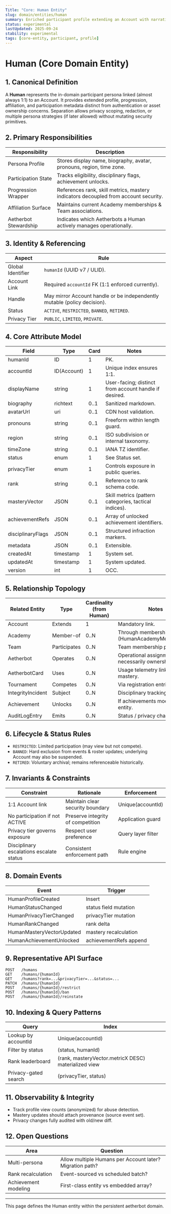 ```yaml
---
Title: "Core: Human Entity"
slug: domain/entities/human
summary: Enriched participant profile extending an Account with narrative, capability, and participation attributes in the aetherbot domain.
status: experimental
lastUpdated: 2025-09-24
stability: experimental
tags: [core-entity, participant, profile]
---
```


# Human (Core Domain Entity)

## 1. Canonical Definition

A **Human** represents the in-domain participant persona linked (almost always 1:1) to an Account. It provides extended profile, progression, affiliation, and participation metadata distinct from authentication or asset ownership concerns. Separation allows privacy scoping, redaction, or multiple persona strategies (if later allowed) without mutating security primitives.

## 2. Primary Responsibilities

| Responsibility        | Description                                                                         |
| --------------------- | ----------------------------------------------------------------------------------- |
| Persona Profile       | Stores display name, biography, avatar, pronouns, region, time zone.                |
| Participation State   | Tracks eligibility, disciplinary flags, achievement unlocks.                        |
| Progression Wrapper   | References rank, skill metrics, mastery indicators decoupled from account security. |
| Affiliation Surface   | Maintains current Academy memberships & Team associations.                          |
| Aetherbot Stewardship | Indicates which Aetherbots a Human actively manages operationally.                  |

## 3. Identity & Referencing

| Aspect            | Rule                                                                     |
| ----------------- | ------------------------------------------------------------------------ |
| Global Identifier | `humanId` (UUID v7 / ULID).                                              |
| Account Link      | Required `accountId` FK (1:1 enforced currently).                        |
| Handle            | May mirror Account handle or be independently mutable (policy decision). |
| Status            | `ACTIVE`, `RESTRICTED`, `BANNED`, `RETIRED`.                             |
| Privacy Tier      | `PUBLIC`, `LIMITED`, `PRIVATE`.                                          |

## 4. Core Attribute Model

| Field             | Type        | Card | Notes                                                 |
| ----------------- | ----------- | ---- | ----------------------------------------------------- |
| humanId           | ID          | 1    | PK.                                                   |
| accountId         | ID(Account) | 1    | Unique index ensures 1:1.                             |
| displayName       | string      | 1    | User-facing; distinct from account handle if desired. |
| biography         | richtext    | 0..1 | Sanitized markdown.                                   |
| avatarUrl         | uri         | 0..1 | CDN host validation.                                  |
| pronouns          | string      | 0..1 | Freeform within length guard.                         |
| region            | string      | 0..1 | ISO subdivision or internal taxonomy.                 |
| timeZone          | string      | 0..1 | IANA TZ identifier.                                   |
| status            | enum        | 1    | See Status set.                                       |
| privacyTier       | enum        | 1    | Controls exposure in public queries.                  |
| rank              | string      | 0..1 | Reference to rank schema code.                        |
| masteryVector     | JSON        | 0..1 | Skill metrics (pattern categories, tactical indices). |
| achievementRefs   | JSON        | 0..1 | Array of unlocked achievement identifiers.            |
| disciplinaryFlags | JSON        | 0..1 | Structured infraction markers.                        |
| metadata          | JSON        | 0..1 | Extensible.                                           |
| createdAt         | timestamp   | 1    | System set.                                           |
| updatedAt         | timestamp   | 1    | System updated.                                       |
| version           | int         | 1    | OCC.                                                  |

## 5. Relationship Topology

| Related Entity    | Type         | Cardinality (from Human) | Notes                                                 |
| ----------------- | ------------ | ------------------------ | ----------------------------------------------------- |
| Account           | Extends      | 1                        | Mandatory link.                                       |
| Academy           | Member-of    | 0..N                     | Through membership relation (HumanAcademyMembership). |
| Team              | Participates | 0..N                     | Team membership pivot.                                |
| Aetherbot         | Operates     | 0..N                     | Operational assignment (not necessarily ownership).   |
| AetherbotCard     | Uses         | 0..N                     | Usage telemetry linking for mastery.                  |
| Tournament        | Competes     | 0..N                     | Via registration entries.                             |
| IntegrityIncident | Subject      | 0..N                     | Disciplinary tracking.                                |
| Achievement       | Unlocks      | 0..N                     | If achievements modeled as entity.                    |
| AuditLogEntry     | Emits        | 0..N                     | Status / privacy changes.                             |

## 6. Lifecycle & Status Rules

- `RESTRICTED`: Limited participation (may view but not compete).
- `BANNED`: Hard exclusion from events & roster updates; underlying Account may also be suspended.
- `RETIRED`: Voluntary archival; remains referenceable historically.

## 7. Invariants & Constraints

| Constraint                               | Rationale                         | Enforcement        |
| ---------------------------------------- | --------------------------------- | ------------------ |
| 1:1 Account link                         | Maintain clear security boundary  | Unique(accountId)  |
| No participation if not ACTIVE           | Preserve integrity of competition | Application guard  |
| Privacy tier governs exposure            | Respect user preference           | Query layer filter |
| Disciplinary escalations escalate status | Consistent enforcement path       | Rule engine        |

## 8. Domain Events

| Event                     | Trigger                |
| ------------------------- | ---------------------- |
| HumanProfileCreated       | Insert                 |
| HumanStatusChanged        | status field mutation  |
| HumanPrivacyTierChanged   | privacyTier mutation   |
| HumanRankChanged          | rank delta             |
| HumanMasteryVectorUpdated | mastery recalculation  |
| HumanAchievementUnlocked  | achievementRefs append |

## 9. Representative API Surface

```
POST   /humans
GET    /humans/{humanId}
GET    /humans?rank=...&privacyTier=...&status=...
PATCH  /humans/{humanId}
POST   /humans/{humanId}/restrict
POST   /humans/{humanId}/ban
POST   /humans/{humanId}/reinstate
```

## 10. Indexing & Query Patterns

| Query                | Index                                                |
| -------------------- | ---------------------------------------------------- |
| Lookup by accountId  | Unique(accountId)                                    |
| Filter by status     | (status, humanId)                                    |
| Rank leaderboard     | (rank, masteryVector.metricX DESC) materialized view |
| Privacy-gated search | (privacyTier, status)                                |

## 11. Observability & Integrity

- Track profile view counts (anonymized) for abuse detection.
- Mastery updates should attach provenance (source event set).
- Privacy changes fully audited with old/new diff.

## 12. Open Questions

| Area                 | Question                                                 |
| -------------------- | -------------------------------------------------------- |
| Multi-persona        | Allow multiple Humans per Account later? Migration path? |
| Rank recalculation   | Event-sourced vs scheduled batch?                        |
| Achievement modeling | First-class entity vs embedded array?                    |

---

This page defines the Human entity within the persistent aetherbot domain.
